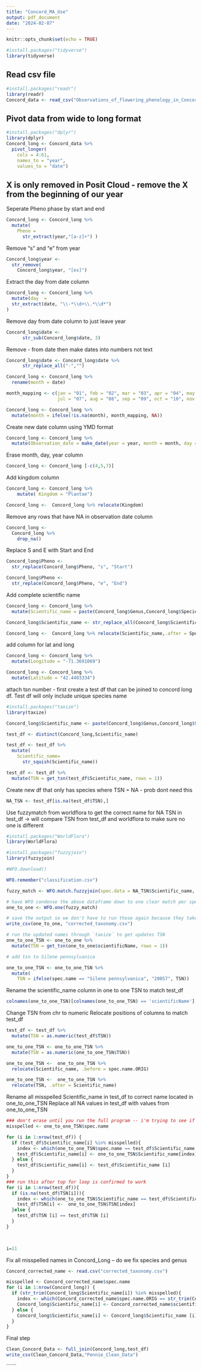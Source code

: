 ```yaml
---
title: "Concord_MA_Use"
output: pdf_document
date: "2024-02-07"
---
```


```r
knitr::opts_chunk$set(echo = TRUE)
```


```r
#install.packages("tidyverse")
library(tidyverse)
```

## Read csv file 
```r
#install.packages("readr")
library(readr)
Concord_data <- read_csv("Observations_of_flowering_phenology_in_Concord__Massachusetts__USA__1963-1993.csv")
```

## Pivot data from wide to long format 
```r
#install.packages("dplyr")
library(dplyr)
Concord_long <- Concord_data %>% 
  pivot_longer(
    cols = 4:61,
    names_to = "year",
    values_to = "date")
```

## X is only removed in Posit Cloud - remove the X from the beginning of our year 

Seperate Pheno phase by start and end 
```r
Concord_long <- Concord_long %>%
  mutate(
    Pheno = 
      str_extract(year,"[a-z]+") )
```

Remove "s" and "e" from year
```r
Concord_long$year <-  
  str_remove(
    Concord_long$year, "[es]")
```

Extract the day from date column 
```r
Concord_long <- Concord_long %>%
  mutate(day  =
  str_extract(date, "\\-*\\d+\\.*\\d*")
)
```

Remove day  from date column to just leave year
```r
Concord_long$date <- 
      str_sub(Concord_long$date, 3)
```

Remove - from date then make dates into numbers not text
```r
Concord_long$date <- Concord_long$date %>% 
      str_replace_all("-","")

Concord_long <- Concord_long %>%
  rename(month = date)

month_mapping <- c(jan = "01", feb = "02", mar = "03", apr = "04", may = "05", jun = "06",
                   jul = "07", aug = "08", sep = "09", oct = "10", nov = "11", dec = "12")

Concord_long <- Concord_long %>%
  mutate(month = ifelse(!is.na(month), month_mapping, NA))
```

Create new date column using YMD format
```r
Concord_long <- Concord_long %>% 
  mutate(Observation_date = make_date(year = year, month = month, day = day))
```

Erase month, day, year column
```r
Concord_long <- Concord_long [-c(4,5,7)]
```

Add kingdom column
```r
Concord_long <- Concord_long %>% 
    mutate( Kingdom = "Plantae")

Concord_long <-  Concord_long %>% relocate(Kingdom)
```

Remove any rows that have NA in observation date column 
```r
Concord_long <- 
  Concord_long %>% 
    drop_na()
```

Replace S and E with Start and End
```r
Concord_long$Pheno <-  
  str_replace(Concord_long$Pheno, "s", "Start")

Concord_long$Pheno <-  
  str_replace(Concord_long$Pheno, "e", "End")
```

Add complete scientific name 
```r
Concord_long <- Concord_long %>%
  mutate(Scientific_name = paste(Concord_long$Genus,Concord_long$Species))

Concord_long$Scientific_name <- str_replace_all(Concord_long$Scientific_name, "\\s{2,}", " ")

Concord_long <-  Concord_long %>% relocate(Scientific_name,.after = Species)

```

add column for lat and long
```r
Concord_long <- Concord_long %>%
  mutate(Longitude = "-71.3691069")

Concord_long <- Concord_long %>%
  mutate(Latitude = "42.4403334")
```

attach tsn number - first create a test df that can be joined to concord long df. Test df will only include unique species name 
```r
#install.packages("taxize")
library(taxize)

Concord_long$Scientific_name <- paste(Concord_long$Genus,Concord_long$Species)

test_df <- distinct(Concord_long,Scientific_name)

test_df <- test_df %>% 
  mutate(
    Scientific_name=
      str_squish(Scientific_name))

test_df <- test_df %>%
  mutate(TSN = get_tsn(test_df$Scientific_name, rows = 1))

```

Create new df that only has species where TSN = NA - prob dont need this
```r
NA_TSN <- test_df[is.na(test_df$TSN),]
```

Use fuzzymatch from worldflora to get the correct name for NA TSN in test_df -> will compare TSN from test_df and worldflora to make sure no one is different 
```r
#install.packages("WorldFlora")
library(WorldFlora)

#install.packages("fuzzyjoin")
library(fuzzyjoin)

#WFO.download()

WFO.remember("classification.csv")

fuzzy_match <- WFO.match.fuzzyjoin(spec.data = NA_TSN$Scientific_name, WFO.data = WFO.data, fuzzydist.max = 2)

# have WFO condense the above dataframe down to one clear match per species
one_to_one <- WFO.one(fuzzy_match)

# save the output so we don't have to run those again because they take up wild amounts of RAM!
write_csv(one_to_one, "corrected_taxonomy.csv")

# run the updated names through `taxize` to get updates TSN
one_to_one_TSN <- one_to_one %>% 
  mutate(TSN = get_tsn(one_to_one$scientificName, rows = 1))

# add tsn to Silene pennsylvanica

one_to_one_TSN <- one_to_one_TSN %>% 
  mutate( 
    TSN = ifelse(spec.name == "Silene pennsylvanica", "20057", TSN)) 

```

Rename the scientific_name column in one to one TSN to match test_df
```r
colnames(one_to_one_TSN)[colnames(one_to_one_TSN) == 'scientificName'] <- 'Scientific_name'

```

Change TSN from chr to numeric
Relocate positions of columns to match test_df
```r
test_df <- test_df %>% 
  mutate(TSN = as.numeric(test_df$TSN)) 

one_to_one_TSN <- one_to_one_TSN %>% 
  mutate(TSN = as.numeric(one_to_one_TSN$TSN)) 

one_to_one_TSN <-  one_to_one_TSN %>% 
  relocate(Scientific_name, .before = spec.name.ORIG)

one_to_one_TSN <-  one_to_one_TSN %>% 
  relocate(TSN, .after = Scientific_name)
```

Rename all misspelled Scientific_name in test_df to correct name located in one_to_one_TSN
Replace all NA values in test_df with values from one_to_one_TSN
```r
### don't erase until you run the full program -- i'm trying to see if it actually works 
misspelled <- one_to_one_TSN$spec.name

for (i in 1:nrow(test_df)) {
  if (test_df$Scientific_name[i] %in% misspelled){
    index <- which(one_to_one_TSN$spec.name == test_df$Scientific_name [i])
    test_df$Scientific_name[i] <- one_to_one_TSN$Scientific_name[index]
  } else {
    test_df$Scientific_name[i] <- test_df$Scientific_name [i]
  }
}
### run this after top for loop is confirmed to work
for (i in 1:nrow(test_df)){
  if (is.na(test_df$TSN[i])){
    index <- which(one_to_one_TSN$Scientific_name == test_df$Scientific_name [i])
    test_df$TSN[i] <-  one_to_one_TSN$TSN[index]
  }else {
    test_df$TSN [i] == test_df$TSN [i]
  }
}
  


i=11
```

Fix all misspelled names in Concord_Long -- do we fix species and genus 
```r

Concord_corrected_name <- read.csv("corrected_taxonomy.csv")

misspelled <- Concord_corrected_name$spec.name
for (i in 1:nrow(Concord_long)) {
  if (str_trim(Concord_long$Scientific_name[i]) %in% misspelled){
    index <- which(Concord_corrected_name$spec.name.ORIG == str_trim(Concord_long$Scientific_name[i]))
    Concord_long$Scientific_name[i] <- Concord_corrected_name$scientificName[index]
  } else {
    Concord_long$Scientific_name[i] <- Concord_long$Scientific_name [i]
  }
}

```


Final step
```r
Clean_Concord_Data <- full_join(Concord_long,test_df)
write_csv(Clean_Concord_Data,"Pennie_Clean_Data")

```

``````

